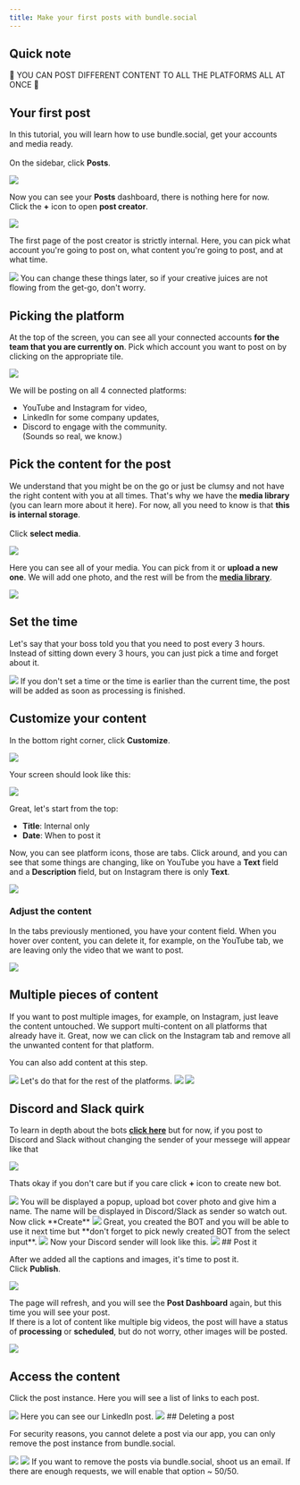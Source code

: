 ```yaml
---
title: Make your first posts with bundle.social
---
```


## Quick note

<Warning>
🥺 YOU CAN POST DIFFERENT CONTENT TO ALL THE PLATFORMS ALL AT ONCE 🥴
</Warning>

## Your first post

In this tutorial, you will learn how to use bundle.social, get your accounts and media ready. <br /> <br />
On the sidebar, click **Posts**.

<Frame type='glass'>
  <img src='/images/knowledge/posts/001_first_post.png' />
</Frame>

Now you can see your **Posts** dashboard, there is nothing here for now. <br />
Click the **+** icon to open **post creator**.

<Frame type='glass'>
  <img src='/images/knowledge/posts/002_first_post.png' />
</Frame>

The first page of the post creator is strictly internal. Here, you can pick what account you're going to post on, what content you're going to post, and at what time.

<Frame type='glass'>
  <img src='/images/knowledge/posts/003_first_post.png' />
</Frame>
<Note>
  You can change these things later, so if your creative juices are not flowing
  from the get-go, don't worry.
</Note>

## Picking the platform

At the top of the screen, you can see all your connected accounts **for the team that you are currently on**. Pick which account you want to post on by clicking on the appropriate tile.

<Frame type='glass'>
  <img src='/images/knowledge/posts/004_first_post.png' />
</Frame>

We will be posting on all 4 connected platforms:

- YouTube and Instagram for video,
- LinkedIn for some company updates,
- Discord to engage with the community. <br/>
  (Sounds so real, we know.)

## Pick the content for the post

We understand that you might be on the go or just be clumsy and not have the right content with you at all times. That's why we have the **media library** (you can learn more about it here). For now, all you need to know is that **this is internal storage**. <br /> <br />
Click **select media**.

<Frame type='glass'>
  <img src='/images/knowledge/posts/005_first_post.png' />
</Frame>

Here you can see all of your media. You can pick from it or **upload a new one**. We will add one photo, and the rest will be from the [**media library**](/link/to/media).

<Frame type='glass'>
  <img src='/images/knowledge/posts/006_first_post.png' />
</Frame>

## Set the time

Let's say that your boss told you that you need to post every 3 hours. Instead of sitting down every 3 hours, you can just pick a time and forget about it.

<Frame type='glass'>
  <img src='/images/knowledge/posts/007_first_post.png' />
</Frame>

<Tip>
  If you don't set a time or the time is earlier than the current time, the post
  will be added as soon as processing is finished.
</Tip>

## Customize your content

In the bottom right corner, click **Customize**.

<Frame type='glass'>
  <img src='/images/knowledge/posts/008_first_post.png' />
</Frame>

Your screen should look like this:

<Frame type='glass'>
  <img src='/images/knowledge/posts/009_first_post.png' />
</Frame>

Great, let's start from the top:

- **Title**: Internal only
- **Date**: When to post it

Now, you can see platform icons, those are tabs. Click around, and you can see that some things are changing, like on YouTube you have a **Text** field and a **Description** field, but on Instagram there is only **Text**.

<Frame type='glass'>
  <img src='/images/knowledge/posts/010_first_post.png' />
</Frame>

### Adjust the content

In the tabs previously mentioned, you have your content field. When you hover over content, you can delete it, for example, on the YouTube tab, we are leaving only the video that we want to post.

<Frame type='glass'>
  <img src='/images/knowledge/posts/011_first_post.png' />
</Frame>

## Multiple pieces of content

<Warning>
  If you want to post multiple images, for example, on Instagram, just leave the
  content untouched. We support multi-content on all platforms that already have
  it.
</Warning>
Great, now we can click on the Instagram tab and remove all the unwanted content
for that platform.

<Info>You can also add content at this step.</Info>
<Frame type='glass'>
  <img src='/images/knowledge/posts/012_first_post.png' />
</Frame>
Let's do that for the rest of the platforms.

<CardGroup cols={2}>
  <Card>
    <Frame type='glass'>
      <img src='/images/knowledge/posts/013_first_post.png' />
    </Frame>
  </Card>
  <Card>
    <Frame type='glass'>
      <img src='/images/knowledge/posts/014_first_post.png' />
    </Frame>
  </Card>
</CardGroup>

## Discord and Slack quirk

To learn in depth about the bots [**click here**](/knowledge/posts/dc-slack-bots) but for now,
if you post to Discord and Slack without changing the sender of your messege will appear like that

<Card>
  <Frame type='glass'>
    <img src='/images/knowledge/posts/021_first_post.png' />
  </Frame>
</Card>

Thats okay if you don't care but if you care click **+** icon to create new bot.

<Card>
  <Frame type='glass'>
    <img src='/images/knowledge/posts/022_first_post.png' />
  </Frame>
</Card>
You will be displayed a popup, upload bot cover photo and give him a name. The name
will be displayed in Discord/Slack as sender so watch out. <br />
Now click **Create**

<Card>
  <Frame type='glass'>
    <img src='/images/knowledge/posts/023_first_post.png' />
  </Frame>
</Card>
Great, you created the BOT and you will be able to use it next time but **don't forget
to pick newly created BOT from the select input**.

<Card>
  <Frame type='glass'>
    <img src='/images/knowledge/posts/024_first_post.png' />
  </Frame>
</Card>
Now your Discord sender will look like this.
<Card>
  <Frame type='glass'>
    <img src='/images/knowledge/posts/025_first_post.png' />
  </Frame>
</Card>
## Post it

After we added all the captions and images, it's time to post it. <br />
Click **Publish**.

<Frame type='glass'>
  <img src='/images/knowledge/posts/015_first_post.png' />
</Frame>

The page will refresh, and you will see the **Post Dashboard** again, but this time you will see your post. <br />
If there is a lot of content like multiple big videos, the post will have a status of **processing** or **scheduled**, but do not worry, other images will be posted.

<Frame type='glass'>
  <img src='/images/knowledge/posts/016_first_post.png' />
</Frame>

## Access the content

Click the post instance. Here you will see a list of links to each post.

<Frame type='glass'>
  <img src='/images/knowledge/posts/017_first_post.png' />
</Frame>
Here you can see our LinkedIn post.
<Frame type='glass'>
  <img src='/images/knowledge/posts/018_first_post.png' />
</Frame>
## Deleting a post

For security reasons, you cannot delete a post via our app, you can only remove the post instance from bundle.social.

<CardGroup cols={2}>
  <Card>
    <Frame type='glass'>
      <img src='/images/knowledge/posts/019_first_post.png' />
    </Frame>
  </Card>
  <Card>
    <Frame type='glass'>
      <img src='/images/knowledge/posts/020_first_post.png' />
    </Frame>
  </Card>
</CardGroup>
If you want to remove the posts via bundle.social, shoot us an email. If there are
enough requests, we will enable that option ~ 50/50.
